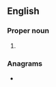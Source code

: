 {{also|nya|nyā|-nya}}
==English==

===Proper noun===
{{en-proper noun}}

# {{lb|en|US|historical}} {{initialism of|{{w|National Youth Administration}}|lang=en}}

===Anagrams===
* {{anagrams|en|a=any|AYN|Ayn|NAY|Nay|Yan|any|any%|ayn|nay|yan}}